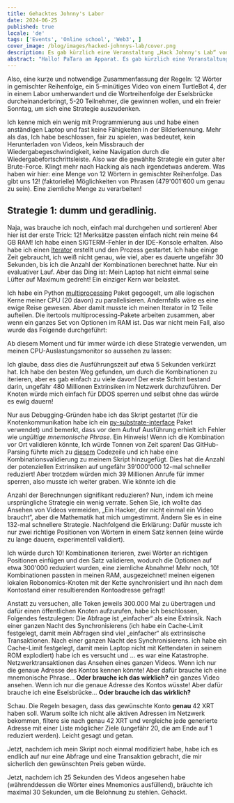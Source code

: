 ```yaml
---
title: Gehacktes Johnny's Labor
date: 2024-06-25
published: true
locale: 'de'
tags: ['Events', 'Online school', 'Web3', ]
cover_image: /blog/images/hacked-johnnys-lab/cover.png
description: Es gab kürzlich eine Veranstaltung „Hack Johnny's Lab“ von Robonomics und ich glaube, ich habe es irgendwie gehackt! Abgesehen vom allerersten Versuch, den ich aufgrund eines Regelmissverständnisses verloren habe, habe ich jede Runde gewonnen, an der ich teilgenommen habe, und hier ist eine kurze „Anleitung“.
abstract: "Hallo! PaTara am Apparat. Es gab kürzlich eine Veranstaltung „Hack Johnny's Lab“ von Robonomics und ich glaube, ich habe es irgendwie gehackt! Abgesehen vom allerersten Versuch, den ich aufgrund eines Regelmissverständnisses verloren habe, habe ich jede Runde gewonnen, an der ich teilgenommen habe, und hier ist eine kurze „Anleitung“. "
---
```


Also, eine kurze und notwendige Zusammenfassung der Regeln: 12 Wörter in gemischter Reihenfolge, ein 5-minütiges Video von einem TurtleBot 4, der in einem Labor umherwandert
und die Wortreihenfolge der Eselsbrücke durcheinanderbringt, 5-20 Teilnehmer, die gewinnen wollen, und ein freier Sonntag, um sich eine Strategie auszudenken.

<RbImage zoom src="/blog/images/hacked-johnnys-lab/0.png" alt="Game Interface" />

Ich kenne mich ein wenig mit Programmierung aus und habe einen anständigen Laptop und fast keine Fähigkeiten in der Bilderkennung. Mehr als das, 
Ich habe beschlossen, fair zu spielen, was bedeutet, kein Herunterladen von Videos, kein Missbrauch der Wiedergabegeschwindigkeit, keine Navigation durch die Wiedergabefortschrittsleiste. 
Also war die gewählte Strategie ein guter alter Brute-Force. Klingt mehr nach Hacking als nach irgendetwas anderem.
Was haben wir hier: eine Menge von 12 Wörtern in gemischter Reihenfolge. Das gibt uns 12! (faktorielle) Möglichkeiten von Phrasen
(479'001'600 um genau zu sein). Eine ziemliche Menge zu verarbeiten!


## Strategie 1: dumm und geradlinig.

Naja, was brauche ich noch, einfach mal durchgehen und sortieren! Aber hier ist der erste Trick: 12! Merksätze passten einfach nicht rein
meine 64 GB RAM! Ich habe einen SIGTERM-Fehler in der IDE-Konsole erhalten. 
Also habe ich einen [Iterator](https://docs.python.org/3/library/itertools.html#itertools.permutations) erstellt und den Prozess gestartet.
Ich habe einige Zeit gebraucht, ich weiß nicht genau, wie viel, aber es dauerte ungefähr 30 Sekunden, bis ich die Anzahl der Kombinationen berechnet hatte.
Nur ein evaluativer Lauf. Aber das Ding ist: Mein Laptop hat nicht einmal seine Lüfter auf Maximum gedreht! Ein einziger Kern war belastet. 

Ich habe ein Python [multiprocessing](https://docs.python.org/3/library/multiprocessing.html) Paket gegoogelt, um alle 
logischen Kerne meiner CPU (20 davon) zu parallelisieren. Andernfalls wäre es eine ewige Reise gewesen. 
Aber damit musste ich meinen Iterator in 12 Teile aufteilen. Die itertools multiprocessing-Pakete arbeiten zusammen, 
aber wenn ein ganzes Set von Optionen im RAM ist. Das war nicht mein Fall, also wurde das Folgende durchgeführt:

<RbImage zoom src="/blog/images/hacked-johnnys-lab/1.png" alt="Parallelizing"/>


Ab diesem Moment und für immer würde ich diese Strategie verwenden, um meinen CPU-Auslastungsmonitor so aussehen zu lassen:

<RbImage zoom src="/blog/images/hacked-johnnys-lab/1_1.png" alt="CPU Load"/>


Ich glaube, dass dies die Ausführungszeit auf etwa 5 Sekunden verkürzt hat. Ich habe den besten Weg gefunden, um durch 
die Kombinationen zu iterieren, aber es gab einfach zu viele davon! Der erste Schritt bestand darin, ungefähr 480 Millionen 
Extrinsiken im Netzwerk durchzuführen. Der Knoten würde mich einfach für DDOS sperren und selbst ohne das würde es ewig dauern!

<RbImage zoom src="/blog/images/hacked-johnnys-lab/2.png" alt="1st Attempt"/>


Nur aus Debugging-Gründen habe ich das Skript gestartet (für die Knotenkommunikation habe ich ein 
[py-substrate-interface](https://pypi.org/project/substrate-interface/1.0.3/) Paket verwendet) und bemerkt, dass vor dem Aufruf 
Ausführung erhielt ich Fehler wie _ungültige mnemonische Phrase_. Ein Hinweis! Wenn ich die Kombination vor Ort validieren könnte, 
Ich würde Tonnen von Zeit sparen! Das GitHub-Parsing führte mich zu 
[diesem](https://github.com/polkascan/py-substrate-interface/blob/master/substrateinterface/keypair.py#L170) 
Codezeile und ich habe eine Kombinationsvalidierung zu meinem Skript hinzugefügt. Dies hat die Anzahl der potenziellen Extrinsiken auf ungefähr 39'000'000 12-mal schneller reduziert!
Aber trotzdem würden mich 39 Millionen Anrufe für immer sperren, also musste ich weiter graben. Wie könnte ich die

<RbImage zoom src="/blog/images/hacked-johnnys-lab/3.png" alt="2nd Attempt"/>


Anzahl der Berechnungen signifikant reduzieren? Nun, indem ich meine ursprüngliche Strategie ein wenig verrate. Sehen Sie, ich wollte das Ansehen von Videos vermeiden, 
„Ein Hacker, der nicht einmal ein Video braucht“, aber die Mathematik hat mich umgestimmt. Ändern Sie es in eine 132-mal schnellere Strategie. 
Nachfolgend die Erklärung: 
Dafür musste ich nur zwei richtige Positionen von Wörtern in einem Satz kennen (eine würde zu lange dauern, experimentell validiert).

<RbImage zoom src="/blog/images/hacked-johnnys-lab/4.png" alt="2 Words Insertion"/>


Ich würde durch 10! Kombinationen iterieren, zwei Wörter an richtigen Positionen einfügen und den Satz validieren, 
wodurch die Optionen auf etwa 300'000 reduziert wurden, eine ziemliche Abnahme! Mehr noch, 10! Kombinationen passten in meinen RAM, ausgezeichnet! 
meinen eigenen lokalen Robonomics-Knoten mit der Kette synchronisiert und ihn nach dem Kontostand einer resultierenden Kontoadresse gefragt!

<RbImage zoom src="/blog/images/hacked-johnnys-lab/5.png" alt="3rd Attempt"/>


Anstatt zu versuchen, alle Token jeweils 300.000 Mal zu übertragen und dafür einen öffentlichen Knoten aufzurufen, habe ich beschlossen, Folgendes festzulegen:
Die Abfrage ist „einfacher“ als eine Extrinsik. Nach einer ganzen Nacht des Synchronisierens (ich habe ein Cache-Limit festgelegt, damit mein 
Abfragen sind viel „einfacher“ als extrinsische Transaktionen. Nach einer ganzen Nacht des Synchronisierens. ich habe ein Cache-Limit festgelegt, damit mein Laptop nicht mit Kettendaten in seinem ROM explodiert) habe ich es versucht und … es war eine Katastrophe. Netzwerktransaktionen
das Ansehen eines ganzen Videos. Wenn ich nur die genaue Adresse des Kontos kennen könnte! Aber dafür brauche ich eine mnemonische Phrase… **Oder brauche ich das wirklich?** 
ein ganzes Video ansehen. Wenn ich nur die genaue Adresse des Kontos wüsste! Aber dafür brauche ich eine Eselsbrücke… **Oder brauche ich das wirklich?**

Schau. Die Regeln besagen, dass das gewünschte Konto **genau** 42 XRT haben soll. Warum sollte ich nicht alle aktiven Adressen im Netzwerk bekommen,
filtere sie nach genau 42 XRT und vergleiche jede generierte Adresse mit einer Liste möglicher Ziele 
(ungefähr 20, die am Ende auf 1 reduziert werden). Leicht gesagt und getan. 

Jetzt, nachdem ich mein Skript noch einmal modifiziert habe, habe ich es endlich auf nur eine Abfrage und eine Transaktion gebracht, die mir sicherlich 
den gewünschten Preis geben würde.

<RbImage zoom src="/blog/images/hacked-johnnys-lab/6.png" alt="4th Attempt"/>


Jetzt, nachdem ich 25 Sekunden des Videos angesehen habe (währenddessen die Wörter eines Mnemonics ausfüllend), 
bräuchte ich maximal 30 Sekunden, um die Belohnung zu stehlen. Gehackt.

<RbImage zoom src="/blog/images/hacked-johnnys-lab/7.png" alt="Discord Bot Notification"/>



